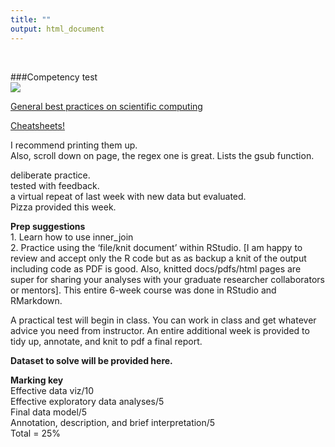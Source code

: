 ```yaml
---
title: ""
output: html_document
---
```

<br>

###Competency test  
![](./test.jpg)  


[General best practices on scientific computing](https://swcarpentry.github.io/good-enough-practices-in-scientific-computing/)  

[Cheatsheets!](https://www.rstudio.com/resources/cheatsheets/)  

I recommend printing them up.  
Also, scroll down on page, the regex one is great. Lists the gsub function.  

deliberate practice.  
tested with feedback.  
a virtual repeat of last week with new data but evaluated.  
Pizza provided this week.  

<b>Prep suggestions</b>  
1. Learn how to use inner_join  
2. Practice using the 'file/knit document' within RStudio. [I am happy to review and accept only the R code but as as backup a knit of the output including code as PDF is good. Also, knitted docs/pdfs/html pages are super for sharing your analyses with your graduate researcher collaborators or mentors]. This entire 6-week course was done in RStudio and RMarkdown.  

A practical test will begin in class. You can work in class and get whatever advice you need from instructor. An entire additional week is provided to tidy up, annotate, and knit to pdf a final report.

**Dataset to solve will be provided here.**    

**Marking key**  
Effective data viz/10  
Effective exploratory data analyses/5  
Final data model/5  
Annotation, description, and brief interpretation/5  
Total = 25%